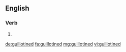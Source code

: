 ==English==

===Verb===
{{head|en|verb form}}

# {{en-past of|guillotine}}

[[de:guillotined]]
[[fa:guillotined]]
[[mg:guillotined]]
[[vi:guillotined]]